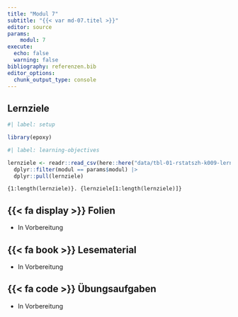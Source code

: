 ```yaml
---
title: "Modul 7"
subtitle: "{{< var md-07.titel >}}"
editor: source
params:
    modul: 7
execute: 
  echo: false
  warning: false
bibliography: referenzen.bib
editor_options: 
  chunk_output_type: console
---
```


## Lernziele

```r
#| label: setup

library(epoxy)
```

```r
#| label: learning-objectives

lernziele <- readr::read_csv(here::here("data/tbl-01-rstatszh-k009-lernziele.csv")) |> 
  dplyr::filter(modul == params$modul) |>
  dplyr::pull(lernziele)

```

```epoxy
{1:length(lernziele)}. {lernziele[1:length(lernziele)]}
```

## {{< fa display >}} Folien

- In Vorbereitung

## {{< fa book >}} Lesematerial

- In Vorbereitung

## {{< fa code >}} Übungsaufgaben

- In Vorbereitung